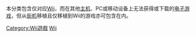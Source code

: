 {{Distinguished subcategory|Wii遊戲|作品}}

本分类包含仅对应[[Wii|Wii]]，而在其他[[游戏机|主机]]、PC或移动设备上无法获得或下载的[[电子游戏|电子游戏]]，但从[[街机|街机]]移植且仅移植到Wii的游戏亦可包含在内。

[[Category:Wii遊戲|Category:Wii遊戲]]
[[Category:平台独占游戏|Wii]]
